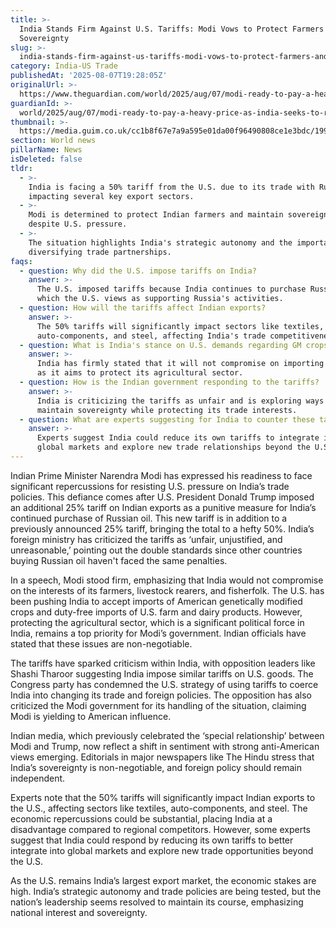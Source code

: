 ```yaml
---
title: >-
  India Stands Firm Against U.S. Tariffs: Modi Vows to Protect Farmers and
  Sovereignty
slug: >-
  india-stands-firm-against-us-tariffs-modi-vows-to-protect-farmers-and-sovereignty
category: India-US Trade
publishedAt: '2025-08-07T19:28:05Z'
originalUrl: >-
  https://www.theguardian.com/world/2025/aug/07/modi-ready-to-pay-a-heavy-price-as-india-seeks-to-resist-trump-tariffs
guardianId: >-
  world/2025/aug/07/modi-ready-to-pay-a-heavy-price-as-india-seeks-to-resist-trump-tariffs
thumbnail: >-
  https://media.guim.co.uk/cc1b8f67e7a9a595e01da00f96490808ce1e3bdc/199_0_2000_1600/500.jpg
section: World news
pillarName: News
isDeleted: false
tldr:
  - >-
    India is facing a 50% tariff from the U.S. due to its trade with Russia,
    impacting several key export sectors.
  - >-
    Modi is determined to protect Indian farmers and maintain sovereignty,
    despite U.S. pressure.
  - >-
    The situation highlights India's strategic autonomy and the importance of
    diversifying trade partnerships.
faqs:
  - question: Why did the U.S. impose tariffs on India?
    answer: >-
      The U.S. imposed tariffs because India continues to purchase Russian oil,
      which the U.S. views as supporting Russia's activities.
  - question: How will the tariffs affect Indian exports?
    answer: >-
      The 50% tariffs will significantly impact sectors like textiles,
      auto-components, and steel, affecting India's trade competitiveness.
  - question: What is India's stance on U.S. demands regarding GM crops?
    answer: >-
      India has firmly stated that it will not compromise on importing GM crops
      as it aims to protect its agricultural sector.
  - question: How is the Indian government responding to the tariffs?
    answer: >-
      India is criticizing the tariffs as unfair and is exploring ways to
      maintain sovereignty while protecting its trade interests.
  - question: What are experts suggesting for India to counter these tariffs?
    answer: >-
      Experts suggest India could reduce its own tariffs to integrate into
      global markets and explore new trade relationships beyond the U.S.
---
```

Indian Prime Minister Narendra Modi has expressed his readiness to face significant repercussions for resisting U.S. pressure on India’s trade policies. This defiance comes after U.S. President Donald Trump imposed an additional 25% tariff on Indian exports as a punitive measure for India’s continued purchase of Russian oil. This new tariff is in addition to a previously announced 25% tariff, bringing the total to a hefty 50%. India’s foreign ministry has criticized the tariffs as ‘unfair, unjustified, and unreasonable,’ pointing out the double standards since other countries buying Russian oil haven't faced the same penalties.

In a speech, Modi stood firm, emphasizing that India would not compromise on the interests of its farmers, livestock rearers, and fisherfolk. The U.S. has been pushing India to accept imports of American genetically modified crops and duty-free imports of U.S. farm and dairy products. However, protecting the agricultural sector, which is a significant political force in India, remains a top priority for Modi’s government. Indian officials have stated that these issues are non-negotiable.

The tariffs have sparked criticism within India, with opposition leaders like Shashi Tharoor suggesting India impose similar tariffs on U.S. goods. The Congress party has condemned the U.S. strategy of using tariffs to coerce India into changing its trade and foreign policies. The opposition has also criticized the Modi government for its handling of the situation, claiming Modi is yielding to American influence.

Indian media, which previously celebrated the ‘special relationship’ between Modi and Trump, now reflect a shift in sentiment with strong anti-American views emerging. Editorials in major newspapers like The Hindu stress that India’s sovereignty is non-negotiable, and foreign policy should remain independent.

Experts note that the 50% tariffs will significantly impact Indian exports to the U.S., affecting sectors like textiles, auto-components, and steel. The economic repercussions could be substantial, placing India at a disadvantage compared to regional competitors. However, some experts suggest that India could respond by reducing its own tariffs to better integrate into global markets and explore new trade opportunities beyond the U.S.

As the U.S. remains India’s largest export market, the economic stakes are high. India’s strategic autonomy and trade policies are being tested, but the nation’s leadership seems resolved to maintain its course, emphasizing national interest and sovereignty.

